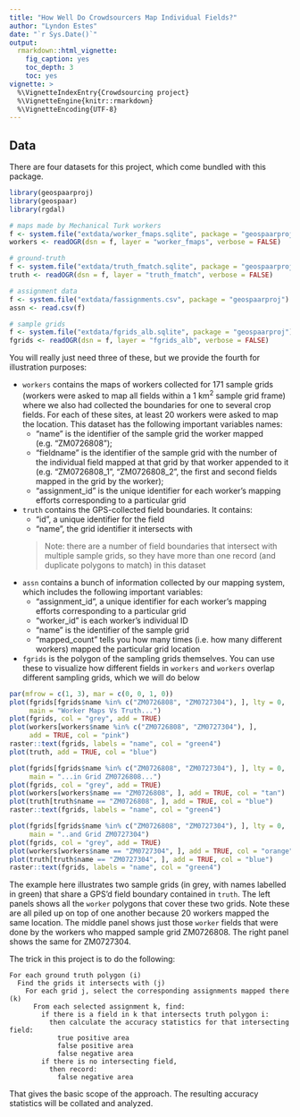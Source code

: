 ```yaml
---
title: "How Well Do Crowdsourcers Map Individual Fields?"
author: "Lyndon Estes"
date: "`r Sys.Date()`"
output: 
  rmarkdown::html_vignette:
    fig_caption: yes
    toc_depth: 3
    toc: yes
vignette: >
  %\VignetteIndexEntry{Crowdsourcing project}
  %\VignetteEngine{knitr::rmarkdown}
  %\VignetteEncoding{UTF-8}
---
```


## Data

There are four datasets for this project, which come bundled with this package.
```r
library(geospaarproj)
library(geospaar)
library(rgdal)

# maps made by Mechanical Turk workers
f <- system.file("extdata/worker_fmaps.sqlite", package = "geospaarproj")
workers <- readOGR(dsn = f, layer = "worker_fmaps", verbose = FALSE)

# ground-truth
f <- system.file("extdata/truth_fmatch.sqlite", package = "geospaarproj")
truth <- readOGR(dsn = f, layer = "truth_fmatch", verbose = FALSE)

# assignment data
f <- system.file("extdata/fassignments.csv", package = "geospaarproj")
assn <- read.csv(f)

# sample grids
f <- system.file("extdata/fgrids_alb.sqlite", package = "geospaarproj")
fgrids <- readOGR(dsn = f, layer = "fgrids_alb", verbose = FALSE)
```

You will really just need three of these, but we provide the fourth for illustration purposes: 

- `workers` contains the maps of workers collected for 171 sample grids (workers were asked to map all fields within a 1 km$^2$ sample grid frame) where we also had collected the boundaries for one to several crop fields. For each of these sites, at least 20 workers were asked to map the location. This dataset has the following important variables names: 
    - "name" is the identifier of the sample grid the worker mapped (e.g. "ZM0726808");
    - "fieldname" is the identifier of the sample grid with the number of the individual field mapped at that grid by that worker appended to it (e.g. "ZM0726808_1", "ZM0726808_2", the first and second fields mapped in the grid by the worker);
    - "assignment_id" is the unique identifier for each worker's mapping efforts corresponding to a particular grid

- `truth` contains the GPS-collected field boundaries. It contains: 
    - "id", a unique identifier for the field
    - "name", the grid identifier it intersects with
    
    > Note: there are a number of field boundaries that intersect with multiple sample grids, so they have more than one record (and duplicate polygons to match) in this dataset

- `assn` contains a bunch of information collected by our mapping system, which includes the following important variables: 
    - "assignment_id", a unique identifier for each worker's mapping efforts corresponding to a particular grid 
    - "worker_id" is each worker's individual ID 
    - "name" is the identifier of the sample grid
    - "mapped_count" tells you how many times (i.e. how  many different workers) mapped the particular grid location
    
- `fgrids` is the polygon of the sampling grids themselves. You can use these to visualize how different fields in `workers` and `workers` overlap different sampling grids, which we will do below

```r
par(mfrow = c(1, 3), mar = c(0, 0, 1, 0))
plot(fgrids[fgrids$name %in% c("ZM0726808", "ZM0727304"), ], lty = 0, 
     main = "Worker Maps Vs Truth...")
plot(fgrids, col = "grey", add = TRUE)
plot(workers[workers$name %in% c("ZM0726808", "ZM0727304"), ], 
     add = TRUE, col = "pink")
raster::text(fgrids, labels = "name", col = "green4")
plot(truth, add = TRUE, col = "blue")

plot(fgrids[fgrids$name %in% c("ZM0726808", "ZM0727304"), ], lty = 0, 
     main = "...in Grid ZM0726808...")
plot(fgrids, col = "grey", add = TRUE)
plot(workers[workers$name == "ZM0726808", ], add = TRUE, col = "tan")
plot(truth[truth$name == "ZM0726808", ], add = TRUE, col = "blue")
raster::text(fgrids, labels = "name", col = "green4")

plot(fgrids[fgrids$name %in% c("ZM0726808", "ZM0727304"), ], lty = 0, 
     main = "..and Grid ZM0727304")
plot(fgrids, col = "grey", add = TRUE)
plot(workers[workers$name == "ZM0727304", ], add = TRUE, col = "orange")
plot(truth[truth$name == "ZM0727304", ], add = TRUE, col = "blue")
raster::text(fgrids, labels = "name", col = "green4")

```

The example here illustrates two sample grids (in grey, with names labelled in green) that share a GPS'd field boundary contained in `truth`. The left panels shows all the `worker` polygons that cover these two grids.  Note these are all piled up on top of one another because 20 workers mapped the same location. The middle panel shows just those `worker` fields that were done by the workers who mapped sample grid ZM0726808. The right panel shows the same for ZM0727304. 

The trick in this project is to do the following: 

```
For each ground truth polygon (i)
  Find the grids it intersects with (j)
    For each grid j, select the corresponding assignments mapped there (k)
      From each selected assignment k, find: 
        if there is a field in k that intersects truth polygon i:
          then calculate the accuracy statistics for that intersecting field:
            true positive area
            false positive area
            false negative area
        if there is no intersecting field, 
          then record: 
            false negative area
```

That gives the basic scope of the approach.  The resulting accuracy statistics will be collated and analyzed.  


